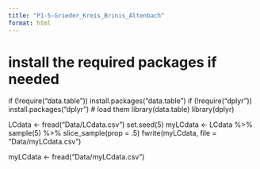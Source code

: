 ```yaml
---
title: "P1-5-Grieder_Kreis_Brinis_Altenbach"
format: html
---
```


# install the required packages if needed
if (!require("data.table")) install.packages("data.table")
if (!require("dplyr")) install.packages("dplyr")
# load them
library(data.table)
library(dplyr)

LCdata <- fread("Data/LCdata.csv")
set.seed(5)
myLCdata <- LCdata %>% sample(5) %>% slice_sample(prop = .5)
fwrite(myLCdata, file = "Data/myLCdata.csv")

myLCdata <- fread("Data/myLCdata.csv")


